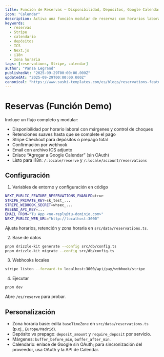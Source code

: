 ```yaml
---
title: Función de Reservas — Disponibilidad, Depósitos, Google Calendar
icon: "Calendar"
description: Activa una función modular de reservas con horarios laborales, depósitos en Stripe Checkout, confirmación por webhook, archivos ICS y enlaces a Google Calendar.
keywords:
  - reservas
  - Stripe
  - calendario
  - depósitos
  - ICS
  - Next.js
  - i18n
  - zona horaria
tags: [reservations, Stripe, calendar]
author: "Pansa Legrand"
publishedAt: "2025-09-29T00:00:00.000Z"
updatedAt: "2025-09-29T00:00:00.000Z"
canonical: "https://www.sushi-templates.com/es/blogs/reservations-feature"
---
```


# Reservas (Función Demo)

Incluye un flujo completo y modular:

- Disponibilidad por horario laboral con márgenes y control de choques
- Retenciones suaves hasta que se complete el pago
- Stripe Checkout para depósitos o prepago total
- Confirmación por webhook
- Email con archivo ICS adjunto
- Enlace “Agregar a Google Calendar” (sin OAuth)
- Listo para i18n: `/:locale/reserve` y `/:locale/account/reservations`

## Configuración

1) Variables de entorno y configuración en código

```bash
NEXT_PUBLIC_FEATURE_RESERVATIONS_ENABLED=true
STRIPE_PRIVATE_KEY=sk_test_...
STRIPE_WEBHOOK_SECRET=whsec_...
RESEND_API_KEY=...
EMAIL_FROM="Tu App <no-reply@tu-dominio.com>"
NEXT_PUBLIC_WEB_URL="http://localhost:3000"
```

Ajusta horarios, retención y zona horaria en `src/data/reservations.ts`.

2) Base de datos

```bash
pnpm drizzle-kit generate --config src/db/config.ts
pnpm drizzle-kit migrate --config src/db/config.ts
```

3) Webhooks locales

```bash
stripe listen --forward-to localhost:3000/api/pay/webhook/stripe
```

4) Ejecutar

```bash
pnpm dev
```

Abre `/es/reserve` para probar.

## Personalización

- Zona horaria base: edita `baseTimeZone` en `src/data/reservations.ts` (p.ej., `Europe/Madrid`).
- Depósito vs prepago: `deposit_amount` y `require_deposit` por servicio.
- Márgenes: `buffer_before_min`, `buffer_after_min`.
- Calendario: enlace de Google sin OAuth; para sincronización del proveedor, usa OAuth y la API de Calendar.
